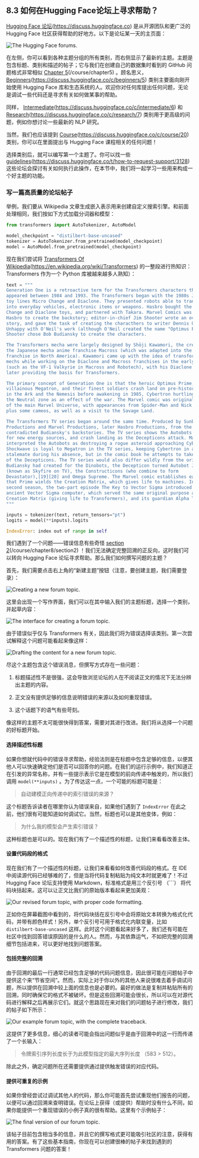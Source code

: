 ## 8.3 如何在Hugging Face论坛上寻求帮助？

 [Hugging Face 论坛](https://discuss.huggingface.co)(https://discuss.huggingface.co) 是从开源团队和更广泛的 Hugging Face 社区获得帮助的好地方。以下是论坛某一天的主页面：

![The Hugging Face forums.](https://huggingface.co/datasets/huggingface-course/documentation-images/resolve/main/en/chapter8/forums.png "The Hugging Face forums.")

在左侧，你可以看到各种主题分组的所有类别，而右侧显示了最新的主题。主题是包含标题、类别和描述的帖子；它与我们在创建自己的数据集时看到的 GitHub 问题格式非常相似 [Chapter 5](/course/chapter5)(/course/chapter5) 。顾名思义， [Beginners](https://discuss.huggingface.co/c/beginners/5)(https://discuss.huggingface.co/c/beginners/5) 类别主要面向刚开始使用 Hugging Face 库和生态系统的人。欢迎你对任何库提出任何问题，无论是调试一些代码还是寻求有关如何做某事的帮助。

同样， [Intermediate](https://discuss.huggingface.co/c/intermediate/6)(https://discuss.huggingface.co/c/intermediate/6) 和 [Research](https://discuss.huggingface.co/c/research/7)(https://discuss.huggingface.co/c/research/7) 类别用于更高级的问题，例如你想讨论一些最新的 NLP 研究。

当然，我们也应该提到 [Course](https://discuss.huggingface.co/c/course/20)(https://discuss.huggingface.co/c/course/20) 类别，你可以在里面提出与 Hugging Face 课程相关的任何问题！

选择类别后，就可以编写第一个主题了。你可以找一些 [guidelines](https://discuss.huggingface.co/t/how-to-request-support/3128)(https://discuss.huggingface.co/t/how-to-request-support/3128) 这些论坛会探讨有关如何执行此操作，在本节中，我们将一起学习一些用来构成一个好主题的功能。

### 写一篇高质量的论坛帖子 

举例，我们要从 Wikipedia 文章生成嵌入表示用来创建自定义搜索引擎。和前面处理相同，我们按如下方式加载分词器和模型：

```python
from transformers import AutoTokenizer, AutoModel

model_checkpoint = "distilbert-base-uncased"
tokenizer = AutoTokenizer.from_pretrained(model_checkpoint)
model = AutoModel.from_pretrained(model_checkpoint)
```

现在我们尝试将 [Transformers Of Wikipedia](https://en.wikipedia.org/wiki/Transformers)(https://en.wikipedia.org/wiki/Transformers) 的一整段进行热知识：Transformers 作为一个 Python 库被越来越多人熟知）：

```python
text = """
Generation One is a retroactive term for the Transformers characters that
appeared between 1984 and 1993. The Transformers began with the 1980s Japanese
toy lines Micro Change and Diaclone. They presented robots able to transform
into everyday vehicles, electronic items or weapons. Hasbro bought the Micro
Change and Diaclone toys, and partnered with Takara. Marvel Comics was hired by
Hasbro to create the backstory; editor-in-chief Jim Shooter wrote an overall
story, and gave the task of creating the characthers to writer Dennis O'Neil.
Unhappy with O'Neil's work (although O'Neil created the name "Optimus Prime"),
Shooter chose Bob Budiansky to create the characters.

The Transformers mecha were largely designed by Shōji Kawamori, the creator of
the Japanese mecha anime franchise Macross (which was adapted into the Robotech
franchise in North America). Kawamori came up with the idea of transforming
mechs while working on the Diaclone and Macross franchises in the early 1980s
(such as the VF-1 Valkyrie in Macross and Robotech), with his Diaclone mechs
later providing the basis for Transformers.

The primary concept of Generation One is that the heroic Optimus Prime, the
villainous Megatron, and their finest soldiers crash land on pre-historic Earth
in the Ark and the Nemesis before awakening in 1985, Cybertron hurtling through
the Neutral zone as an effect of the war. The Marvel comic was originally part
of the main Marvel Universe, with appearances from Spider-Man and Nick Fury,
plus some cameos, as well as a visit to the Savage Land.

The Transformers TV series began around the same time. Produced by Sunbow
Productions and Marvel Productions, later Hasbro Productions, from the start it
contradicted Budiansky's backstories. The TV series shows the Autobots looking
for new energy sources, and crash landing as the Decepticons attack. Marvel
interpreted the Autobots as destroying a rogue asteroid approaching Cybertron.
Shockwave is loyal to Megatron in the TV series, keeping Cybertron in a
stalemate during his absence, but in the comic book he attempts to take command
of the Decepticons. The TV series would also differ wildly from the origins
Budiansky had created for the Dinobots, the Decepticon turned Autobot Jetfire
(known as Skyfire on TV), the Constructicons (who combine to form
Devastator),[19][20] and Omega Supreme. The Marvel comic establishes early on
that Prime wields the Creation Matrix, which gives life to machines. In the
second season, the two-part episode The Key to Vector Sigma introduced the
ancient Vector Sigma computer, which served the same original purpose as the
Creation Matrix (giving life to Transformers), and its guardian Alpha Trion.
"""

inputs = tokenizer(text, return_tensors="pt")
logits = model(**inputs).logits
```

```python
IndexError: index out of range in self
```

我们遇到了一个问题——错误信息有些奇怪 [section 2](/course/chapter8/section2)(/course/chapter8/section2) ！我们无法确定完整回溯的正反向，这时我们可以转向 Hugging Face 论坛寻求帮助。那么我们如何撰写问题的主题？

首先，我们需要点击右上角的“新建主题”按钮（注意，要创建主题，我们需要登录）：

![Creating a new forum topic.](https://huggingface.co/datasets/huggingface-course/documentation-images/resolve/main/en/chapter8/forums-new-topic.png "Creating a new forum topic.")

这里会出现一个写作界面，我们可以在其中输入我们的主题标题，选择一个类别，并起草内容：

![The interface for creating a forum topic.](https://huggingface.co/datasets/huggingface-course/documentation-images/resolve/main/en/chapter8/forum-topic01.png "The interface for creating a forum topic.")

由于错误似乎仅与 Transformers 有关，因此我们将为错误选择该类别。第一次尝试解释这个问题可能看起来像这样：

![Drafting the content for a new forum topic.](https://huggingface.co/datasets/huggingface-course/documentation-images/resolve/main/en/chapter8/forum-topic02.png "Drafting the content for a new forum topic.")

尽这个主题包含这个错误消息，但撰写方式存在一些问题：

1. 标题描述性不是很强，这会导致浏览论坛的人在不阅读正文的情况下无法分辨出主题的内容。

2. 正文没有提供足够的信息说明错误的来源以及如何重现错误。

3. 这个话题下的语气有些苛刻。

像这样的主题不太可能很快得到答案，需要对其进行改进。我们将从选择一个问题的好标题开始。

#### 选择描述性标题 

如果你想就代码中的错误寻求帮助，经验法则是在标题中包含足够的信息，以便其他人可以快速确定他们是否可以回答你的问题。在我们的运行示例中，我们知道正在引发的异常名称，并有一些提示表示它是在模型的前向传递中触发的，所以我们调用 `model(**inputs)` 。为了传达这一点，一个可能的标题可能是：

> 自动建模正向传递中的索引错误的来源？

这个标题告诉读者在哪里你认为错误来自，如果他们遇到了 `IndexError` 在此之前，他们很有可能知道如何调试它。当然，标题也可以是其他变体，例如：

> 为什么我的模型会产生索引错误？

这种标题也是可以的。现在我们有了一个描述性的标题，让我们来看看改善主体。

#### 设置代码段的格式 

现在我们有了一个描述性的标题，让我们来看看如何改善代码段的格式。在 IDE 中阅读源代码已经够难的了，但是当将代码复制粘贴为纯文本时就更难了！不过 Hugging Face 论坛支持使用 Markdown，标准格式是用三个反引号 （```） 将代码块括起来。这可以让正文比我们的原始版本看起来更加美观：

![Our revised forum topic, with proper code formatting.](https://huggingface.co/datasets/huggingface-course/documentation-images/resolve/main/en/chapter8/forum-topic03.png "Our revised forum topic, with proper code formatting.")

正如你在屏幕截图中看到的，将代码块括在反引号中会将原始文本转换为格式化代码，并带有颜色样式！另外，单个反引号可用于格式化内联变量，比如 `distilbert-base-uncased` 这样。此时这个问题看起来好多了，我们还有可能在社区中找到回答错误原因的是什么的人。然而，与其依靠运气，不如把完整的回溯细节包括进来，可以更好地找到问题答案。

#### 包括完整的回溯 

由于回溯的最后一行通常已经包含足够的代码问题信息，因此很可能在问题帖子中提供这个来“节省空间”。然而，实际上对于你以外的其他人来说很难去着手调试问题，所以提供在回溯中较上面的信息也是必要的。最好的做法是复制并粘贴所有的回溯，同时确保它的格式不被破坏。但是这些回溯可能会很长，所以可以在对源代码进行解释之后再展示它们。就这个思路现在来对我们的问题帖子进行修改，我们的帖子如下所示：

![Our example forum topic, with the complete traceback.](https:/huggingface.co/datasets/huggingface-course/documentation-images/resolve/main/en/chapter8/forum-topic04.png "Our example forum topic, with the complete traceback.")

这提供了更多信息，细心的读者可能会指出问题似乎是由于回溯中的这一行而传递了一个长输入：

> 令牌索引序列长度长于为此模型指定的最大序列长度 （583 > 512）。

除此之外，确定问题所在还需要提供通过提供触发错误的对应代码。

#### 提供可重复的示例 

如果你曾经尝试过调试其他人的代码，那么你可能首先尝试重现他们报告的问题，以便可以通过回溯来查明错误。在论坛上获得（或提供）帮助时没有什么不同，如果你能提供一个重现错误的小例子真的很有帮助。这里有个示例帖子：

![The final version of our forum topic.](https://huggingface.co/datasets/huggingface-course/documentation-images/resolve/main/en/chapter8/forum-topic05.png "The final version of our forum topic.")

该帖子目前包含相当多的信息，并且它的撰写格式更可能吸引社区的注意，获得有用的答案。有了这些基本指南，你现在可以创建很棒的帖子来找到遇到的 Transformers 问题的答案！

